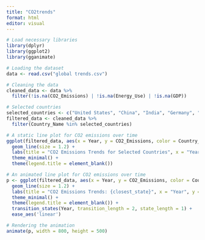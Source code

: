 ```yaml
---
title: "CO2trends"
format: html
editor: visual
---
```


```r
# Load necessary libraries
library(dplyr)
library(ggplot2)
library(gganimate)

# Loading the dataset
data <- read.csv("global trends.csv")

# Cleaning the data
cleaned_data <- data %>%
  filter(!is.na(CO2_Emissions) | !is.na(Energy_Use) | !is.na(GDP))

# Selected countries
selected_countries <- c("United States", "China", "India", "Germany", "United Kingdom")
filtered_data <- cleaned_data %>%
  filter(Country_Name %in% selected_countries)

# A static line plot for CO2 emissions over time
ggplot(filtered_data, aes(x = Year, y = CO2_Emissions, color = Country_Name)) +
  geom_line(size = 1.2) +
  labs(title = "CO2 Emissions Trends for Selected Countries", x = "Year", y = "CO2 Emissions (in tonnes)") +
  theme_minimal() +
  theme(legend.title = element_blank())

# An animated line plot for CO2 emissions over time
p <- ggplot(filtered_data, aes(x = Year, y = CO2_Emissions, color = Country_Name, group = Country_Name)) +
  geom_line(size = 1.2) +
  labs(title = "CO2 Emissions Trends: {closest_state}", x = "Year", y = "CO2 Emissions (in tonnes)") +
  theme_minimal() +
  theme(legend.title = element_blank()) +
  transition_states(Year, transition_length = 2, state_length = 1) +
  ease_aes('linear')

# Rendering the animation
animate(p, width = 800, height = 500)

```
